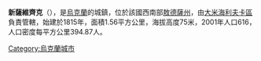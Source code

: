 {{expand|time=2016-09-03T01:53:06+00:00}}
{{unreferenced|time=2016-09-03T01:53:06+00:00}}
{{coord|46|59|3|N|29|45|53|E|scale:30000|display=title}}

'''新薩維齊克'''（{{lang-uk|Новосавицьке}}），是[[烏克蘭|烏克蘭]]的城鎮，位於該國西南部[[敖德薩州|敖德薩州]]，由[[大米海利夫卡區|大米海利夫卡區]]負責管轄，始建於1815年，面積1.56平方公里，海拔高度75米，2001年人口616，人口密度每平方公里394.87人。

{{Ukraine-geo-stub}}
[[Category:烏克蘭城市|Category:烏克蘭城市]]